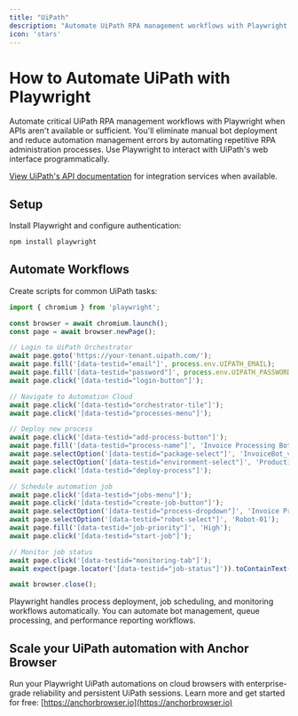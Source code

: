 ```yaml
---
title: "UiPath"
description: "Automate UiPath RPA management workflows with Playwright when APIs aren't available."
icon: 'stars'
---
```


# How to Automate UiPath with Playwright

Automate critical UiPath RPA management workflows with Playwright when APIs aren't available or sufficient. You'll eliminate manual bot deployment and reduce automation management errors by automating repetitive RPA administration processes. Use Playwright to interact with UiPath's web interface programmatically.

[View UiPath's API documentation](https://docs.uipath.com/orchestrator/reference) for integration services when available.

## Setup

Install Playwright and configure authentication:
```bash
npm install playwright
```


## Automate Workflows

Create scripts for common UiPath tasks:

```JavaScript
import { chromium } from 'playwright';

const browser = await chromium.launch();
const page = await browser.newPage();

// Login to UiPath Orchestrator
await page.goto('https://your-tenant.uipath.com/');
await page.fill('[data-testid="email"]', process.env.UIPATH_EMAIL);
await page.fill('[data-testid="password"]', process.env.UIPATH_PASSWORD);
await page.click('[data-testid="login-button"]');

// Navigate to Automation Cloud
await page.click('[data-testid="orchestrator-tile"]');
await page.click('[data-testid="processes-menu"]');

// Deploy new process
await page.click('[data-testid="add-process-button"]');
await page.fill('[data-testid="process-name"]', 'Invoice Processing Bot');
await page.selectOption('[data-testid="package-select"]', 'InvoiceBot_v1.2');
await page.selectOption('[data-testid="environment-select"]', 'Production');
await page.click('[data-testid="deploy-process"]');

// Schedule automation job
await page.click('[data-testid="jobs-menu"]');
await page.click('[data-testid="create-job-button"]');
await page.selectOption('[data-testid="process-dropdown"]', 'Invoice Processing Bot');
await page.selectOption('[data-testid="robot-select"]', 'Robot-01');
await page.fill('[data-testid="job-priority"]', 'High');
await page.click('[data-testid="start-job"]');

// Monitor job status
await page.click('[data-testid="monitoring-tab"]');
await expect(page.locator('[data-testid="job-status"]')).toContainText('Running');

await browser.close();
```

Playwright handles process deployment, job scheduling, and monitoring workflows automatically. You can automate bot management, queue processing, and performance reporting workflows.


## Scale your UiPath automation with Anchor Browser

Run your Playwright UiPath automations on cloud browsers with enterprise-grade reliability and persistent UiPath sessions. Learn more and get started for free: [https://anchorbrowser.io](https://anchorbrowser.io)
